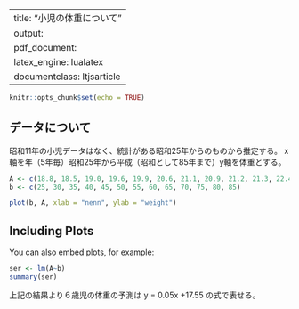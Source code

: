 
---
title: "小児の体重について"
output: 
  pdf_document:
    latex_engine: lualatex
documentclass: ltjsarticle
---

```r
knitr::opts_chunk$set(echo = TRUE)
```

## データについて


昭和11年の小児データはなく、統計がある昭和25年からのものから推定する。
x軸を年（5年毎）昭和25年から平成（昭和として85年まで）y軸を体重とする。

```r
A <- c(18.8, 18.5, 19.0, 19.6, 19.9, 20.6, 21.1, 20.9, 21.2, 21.3, 22.4, 20.7, 21.2)
b <- c(25, 30, 35, 40, 45, 50, 55, 60, 65, 70, 75, 80, 85)

plot(b, A, xlab = "nenn", ylab = "weight")
```

## Including Plots

You can also embed plots, for example:

```r
ser <- lm(A~b)
summary(ser)
```
上記の結果より６歳児の体重の予測は
y = 0.05x +17.55
の式で表せる。

